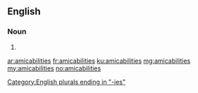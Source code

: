 ==English==

===Noun===
{{head|en}}

# {{plural of|amicability}}

[[Category:English plurals ending in "-ies"]]

[[ar:amicabilities]]
[[fr:amicabilities]]
[[ku:amicabilities]]
[[mg:amicabilities]]
[[my:amicabilities]]
[[no:amicabilities]]